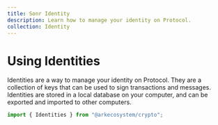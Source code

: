 ```yaml
---
title: Sonr Identity
description: Learn how to manage your identity on Protocol.
collection: Identity
---
```


# Using Identities

Identities are a way to manage your identity on Protocol. They are a collection of keys that can be used to sign transactions and messages. Identities are stored in a local database on your computer, and can be exported and imported to other computers.

```javascript
import { Identities } from "@arkecosystem/crypto";
```
